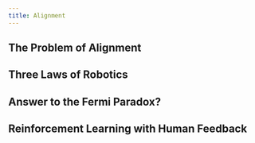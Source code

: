 ```yaml
---
title: Alignment
---
```


## The Problem of Alignment


## Three Laws of Robotics 


## Answer to the Fermi Paradox?


## Reinforcement Learning with Human Feedback 

